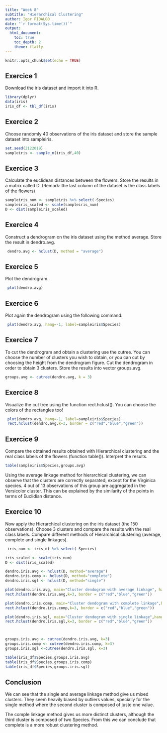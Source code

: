 ```yaml
---
title: "Week 8"
subtitle: "Hierarchical Clustering"
author: Igor FIDALGO
date: "`r format(Sys.time())`"
output: 
  html_document:
    toc: true
    toc_depth: 2
    theme: flatly
---
```


```r
knitr::opts_chunk$set(echo = TRUE)
```

## Exercice 1
Download the iris dataset and import it into R.

```r
library(dplyr)
data(iris)
iris_df <- tbl_df(iris)
```

## Exercice 2
Choose randomly 40 observations of the iris dataset and store the sample dataset into sampleiris.

```r
set.seed(2122019)
sampleiris <- sample_n(iris_df,40)

```

## Exercice 3
Calculate the euclidean distances between the flowers. Store the results in a matrix called D. (Remark: the last column of the dataset is the class labels of the flowers)

```r
sampleiris_num <- sampleiris %>% select(-Species)
sampleiris_scaled <- scale(sampleiris_num)
D <- dist(sampleiris_scaled)
```

## Exercice 4
Construct a dendrogram on the iris dataset using the method average. Store the result in dendro.avg.

```r
 dendro.avg <- hclust(D, method = "average")
```

## Exercice 5
Plot the dendrogram.

```r
 plot(dendro.avg)
```

## Exercice 6
Plot again the dendrogram using the following command:
```r
 plot(dendro.avg, hang=-1, label=sampleiris$Species)
```

## Exercice 7
To cut the dendrogram and obtain a clustering use the cutree. You can choose the number of clusters you wish to obtain, or you can cut by choosing the height from the dendrogram figure. Cut the dendrogram in order to obtain 3 clusters. Store the results into vector groups.avg.

```r
groups.avg <- cutree(dendro.avg, k = 3) 
```

## Exercice 8
Visualize the cut tree using the function rect.hclust(). You can choose the colors of the rectangles too!

```r
 plot(dendro.avg, hang=-1, label=sampleiris$Species)
 rect.hclust(dendro.avg,k=3, border = c("red","blue","green"))
```

## Exercice 9
Compare the obtained results obtained with Hierarchical clustering and the real class labels of the flowers (function table()). Interpret the results.

```r
table(sampleiris$Species,groups.avg)
```
Using the average linkage method for hierarchical clustering, we can observe that the clusters are correctly separated, except for the Virginica species. 4 out of 13 observations of this group are aggregated in the Versicolor cluster. This can be explained by the similarity of the points in terms of Euclidian distance. 

## Exercice 10

Now apply the Hierarchical clustering on the iris dataset (the 150 observations). Choose 3 clusters and compare the results with the real class labels. Compare different methods of Hierarchical clustering (average, complete and single linkages).

```r
 iris_num <- iris_df %>% select(-Species)

iris_scaled <- scale(iris_num)
D <- dist(iris_scaled)

dendro.iris.avg <- hclust(D, method="average")
dendro.iris.comp <- hclust(D, method="complete")
dendro.iris.sgl <- hclust(D, method="single")

plot(dendro.iris.avg, main="Cluster dendogram with average linkage", hang=-1, label=iris_df$Species)
rect.hclust(dendro.iris.avg,k=3, border = c("red","blue","green"))

plot(dendro.iris.comp, main="Cluster dendogram with complete linkage",hang=-1, label=iris_df$Species)
rect.hclust(dendro.iris.comp,k=3, border = c("red","blue","green"))

plot(dendro.iris.sgl, main="Cluster dendogram with single linkage",hang=-1, label=iris_df$Species)
rect.hclust(dendro.iris.sgl,k=3, border = c("red","blue","green"))



groups.iris.avg <- cutree(dendro.iris.avg, k=3)
groups.iris.comp <- cutree(dendro.iris.comp, k=3)
groups.iris.sgl <-cutree(dendro.iris.sgl, k=3)

table(iris_df$Species,groups.iris.avg)
table(iris_df$Species,groups.iris.comp)
table(iris_df$Species,groups.iris.sgl)

```

## Conclusion
We can see that the single and average linkage method give us mixed clusters. They seem heavily biased by outliers values, specially for the single method where the second cluster is composed of juste one value.  

The comple linkage method gives us more distinct clusters, although the third cluster is composed of two Species. From this we can conclude that complete is a more robust clustering method. 